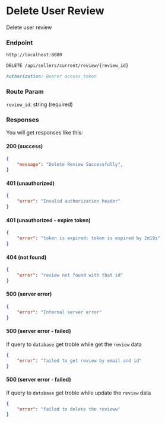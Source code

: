 # Delete User Review

Delete user review

### Endpoint

```md filename="Base URL"
http://localhost:8080
```

```md filename="Method and Endpoint"
DELETE /api/sellers/current/review/{review_id}
```

```md filename="Headers"
Authorization: Bearer access_token
```

### Route Param

`review_id`: string (required)

### Responses
You will get responses like this:

#### 200 (success)
```json filename="Response Body"
{
    "message": "Delete Review Successfully",
}
```

#### 401 (unauthorized)
```json filename="Response Body"
{
    "error": "Invalid authorization header"
}
```

#### 401 (unauthorized - expire token)
```json filename="Response Body"
{
    "error": "token is expired: token is expired by 2m19s"
}
```

#### 404 (not found)
```json filename="Response Body"
{
    "error": "review not found with that id"
}
```

#### 500 (server error)
```json filename="Response Body"
{
    "error": "Internal server error"
}
```

#### 500 (server error - failed)
If query to `database` get troble while get the `review` data
```json filename="Response Body"
{
    "error": "failed to get review by email and id"
}
```

#### 500 (server error - failed)
If query to `database` get troble while update the `review` data
```json filename="Response Body"
{
    "error": "failed to delete the revieww"
}
```